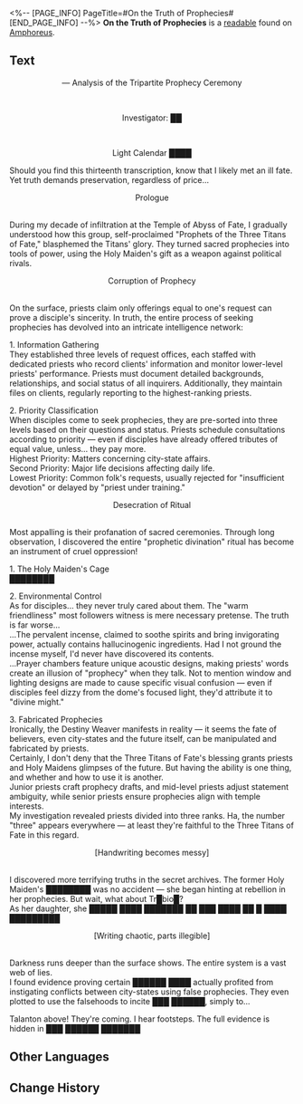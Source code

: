 <%-- [PAGE_INFO]
PageTitle=#On the Truth of Prophecies#
[END_PAGE_INFO] --%>
{{Readable Infobox
|id           = 500
|partIds      = 190824
|title        = 
|image        = Item On the Truth of Prophecies.png
|world        = Amphoreus
|parts        = 1
|author       = <!--to be added-->
|description  = Copy of an unknown investigator's report (13th edition). Some passages have been deliberately erased, making the full content indecipherable.
|part1        = On the Truth of Prophecies
|source1      = {{cx|Source missing}}
|characters   = 
|factions     = 
}}
'''On the Truth of Prophecies''' is a [[readable]] found on [[Amphoreus]].
<!--
==Location==
{{Map Embed|<map name>|<marker id>}}
-->
==Text==
<div align="center">&mdash; Analysis of the Tripartite Prophecy Ceremony</div><br /><div align="center">Investigator: ██</div><br /><div align="center">Light Calendar ████</div>

Should you find this thirteenth transcription, know that I likely met an ill fate. Yet truth demands preservation, regardless of price...

<div align="center">Prologue</div><br />During my decade of infiltration at the Temple of Abyss of Fate, I gradually understood how this group, self-proclaimed "Prophets of the Three Titans of Fate," blasphemed the Titans' glory. They turned sacred prophecies into tools of power, using the Holy Maiden's gift as a weapon against political rivals.

<div align="center">Corruption of Prophecy</div><br />On the surface, priests claim only offerings equal to one's request can prove a disciple's sincerity. In truth, the entire process of seeking prophecies has devolved into an intricate intelligence network:

1. Information Gathering<br />They established three levels of request offices, each staffed with dedicated priests who record clients' information and monitor lower-level priests' performance. Priests must document detailed backgrounds, relationships, and social status of all inquirers. Additionally, they maintain files on clients, regularly reporting to the highest-ranking priests.

2. Priority Classification<br />When disciples come to seek prophecies, they are pre-sorted into three levels based on their questions and status. Priests schedule consultations according to priority &mdash; even if disciples have already offered tributes of equal value, unless... they pay more.<br />Highest Priority: Matters concerning city-state affairs.<br />Second Priority: Major life decisions affecting daily life.<br />Lowest Priority: Common folk's requests, usually rejected for "insufficient devotion" or delayed by "priest under training."

<div align="center">Desecration of Ritual</div><br />Most appalling is their profanation of sacred ceremonies. Through long observation, I discovered the entire "prophetic divination" ritual has become an instrument of cruel oppression!

1. The Holy Maiden's Cage<br />████████

2. Environmental Control<br />As for disciples... they never truly cared about them. The "warm friendliness" most followers witness is mere necessary pretense. The truth is far worse...<br />...The pervalent incense, claimed to soothe spirits and bring invigorating power, actually contains hallucinogenic ingredients. Had I not ground the incense myself, I'd never have discovered its contents.<br />...Prayer chambers feature unique acoustic designs, making priests' words create an illusion of "prophecy" when they talk. Not to mention window and lighting designs are made to cause specific visual confusion &mdash; even if disciples feel dizzy from the dome's focused light, they'd attribute it to "divine might."

3. Fabricated Prophecies<br />Ironically, the Destiny Weaver manifests in reality &mdash; it seems the fate of believers, even city-states and the future itself, can be manipulated and fabricated by priests.<br />Certainly, I don't deny that the Three Titans of Fate's blessing grants priests and Holy Maidens glimpses of the future. But having the ability is one thing, and whether and how to use it is another.<br />Junior priests craft prophecy drafts, and mid-level priests adjust statement ambiguity, while senior priests ensure prophecies align with temple interests.<br />My investigation revealed priests divided into three ranks. Ha, the number "three" appears everywhere &mdash; at least they're faithful to the Three Titans of Fate in this regard.

<div align="center">[Handwriting becomes messy]</div><br />I discovered more terrifying truths in the secret archives. The former Holy Maiden's ████████ was no accident &mdash; she began hinting at rebellion in her prophecies. But wait, what about Tr█bio█?<br />As her daughter, she █████ ████ ███████ ██ ███ ████ ██ █ ████ █████████

<div align="center">[Writing chaotic, parts illegible]</div><br />Darkness runs deeper than the surface shows. The entire system is a vast web of lies.<br />I found evidence proving certain ██████ ████ actually profited from instigating conflicts between city-states using false prophecies. They even plotted to use the falsehoods to incite ███ ██████, simply to...

Talanton above! They're coming. I hear footsteps. The full evidence is hidden in ███ ██████ ███████

<!--
==Trivia==
* 
-->
==Other Languages==
{{Other Languages
|en   = On the Truth of Prophecies
|zhs  = 预言真相考
|zht  = 預言真相考
|ja   = 預言の真相に関する考察
|ko   = 예언의 진상 고찰
|es   = Estudio sobre la verdad de las profecías
|fr   = À propos la vérité des prophéties
|ru   = Анализ истинности пророчеств
|th   = ความจริงหลังคำพยากรณ์
|vi   = Xác Thực Chân Tướng Tiên Tri
|de   = Eine Untersuchung zur Wahrhaftigkeit der Prophezeiung
|id   = Uji Kebenaran Ramalan
|pt   = Da Veracidade das Profecias
}}

==Change History==
{{Change History|3.1}}